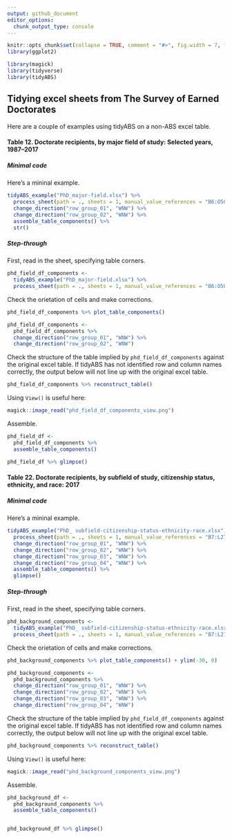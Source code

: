 ```yaml
---
output: github_document
editor_options: 
  chunk_output_type: console
---
```



```r
knitr::opts_chunk$set(collapse = TRUE, comment = "#>", fig.width = 7, fig.height = 7, fig.align = "center")
library(ggplot2)
```


```r
library(magick)
library(tidyverse)
library(tidyABS)
```

## Tidying excel sheets from The Survey of Earned Doctorates

Here are a couple of examples using tidyABS on a non-ABS excel table. 

#### Table 12. Doctorate recipients, by major field of study: Selected years, 1987–2017

##### Minimal code 
Here's a mininal example.
```r
tidyABS_example("PhD_major-field.xlsx") %>%
  process_sheet(path = ., sheets = 1, manual_value_references = "B6:O50") %>%
  change_direction("row_group_01", "WNW") %>%
  change_direction("row_group_02", "WNW") %>%
  assemble_table_components() %>%
  str()
```

##### Step-through

First, read in the sheet, specifying table corners.  

```r
phd_field_df_components <-
  tidyABS_example("PhD_major-field.xlsx") %>%
  process_sheet(path = ., sheets = 1, manual_value_references = "B6:O50")
```

Check the orietation of cells and make corrections. 

```r
phd_field_df_components %>% plot_table_components()

phd_field_df_components <-
  phd_field_df_components %>%
  change_direction("row_group_01", "WNW") %>%
  change_direction("row_group_02", "WNW")
```

Check the structure of the table implied by `phd_field_df_components` against the original excel table. If tidyABS has not identified row and column names correctly, the output below will not line up with the original excel table.   

```r
phd_field_df_components %>% reconstruct_table() 
```

Using `View()` is useful here:

```r
magick::image_read("phd_field_df_components_view.png")
```



Assemble.
```r
phd_field_df <-
  phd_field_df_components %>%
  assemble_table_components()

phd_field_df %>% glimpse()
```

#### Table 22. Doctorate recipients, by subfield of study, citizenship status, ethnicity, and race: 2017

##### Minimal code 
Here's a mininal example.
```r
tidyABS_example("PhD_ subfield-citizenship-status-ethnicity-race.xlsx") %>%
  process_sheet(path = ., sheets = 1, manual_value_references = "B7:L277") %>%
  change_direction("row_group_01", "WNW") %>%
  change_direction("row_group_02", "WNW") %>%
  change_direction("row_group_03", "WNW") %>%
  change_direction("row_group_04", "WNW") %>%
  assemble_table_components() %>%
  glimpse()
```

##### Step-through

First, read in the sheet, specifying table corners.  

```r
phd_background_components <-
  tidyABS_example("PhD_ subfield-citizenship-status-ethnicity-race.xlsx") %>%
  process_sheet(path = ., sheets = 1, manual_value_references = "B7:L277")

```

Check the orietation of cells and make corrections. 

```r
phd_background_components %>% plot_table_components() + ylim(-30, 0)

phd_background_components <-
  phd_background_components %>%
  change_direction("row_group_01", "WNW") %>%
  change_direction("row_group_02", "WNW") %>%
  change_direction("row_group_03", "WNW") %>% 
  change_direction("row_group_04", "WNW")

```

Check the structure of the table implied by `phd_field_df_components` against the original excel table. If tidyABS has not identified row and column names correctly, the output below will not line up with the original excel table.   

```r
phd_background_components %>% reconstruct_table()  
```

Using `View()` is useful here:

```r
magick::image_read("phd_background_components_view.png")
```


Assemble.
```r
phd_background_df <-
  phd_background_components %>%
  assemble_table_components()


phd_background_df %>% glimpse()
  
```
